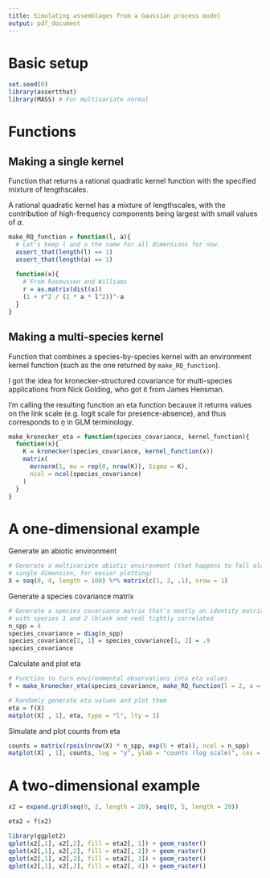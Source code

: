 ```yaml
---
title: Simulating assemblages from a Gaussian process model
output: pdf_document
---
```


# Basic setup
```r
set.seed(0)
library(assertthat)
library(MASS) # For multivariate normal
```

# Functions

## Making a single kernel

Function that returns a rational quadratic kernel function with the specified mixture of lengthscales.

A rational quadratic kernel has a mixture of lengthscales, with the contribution of high-frequency components being largest with small values of $a$.

```r
make_RQ_function = function(l, a){
  # Let's keep l and a the same for all dimensions for now.
  assert_that(length(l) == 1)
  assert_that(length(a) == 1)
  
  function(x){
    # From Rasmussen and Williams
    r = as.matrix(dist(x))
    (1 + r^2 / (2 * a * l^2))^-a
  }
}
```

## Making a multi-species kernel

Function that combines a species-by-species kernel with an environment kernel function (such as the one returned by `make_RQ_function`).

I got the idea for kronecker-structured covariance for multi-species applications from Nick Golding, who got it from James Hensman.

I'm calling the resulting function an eta function because it returns values on the link scale (e.g. logit scale for presence-absence), and thus corresponds to $\eta$ in GLM terminology.

```r
make_kronecker_eta = function(species_covariance, kernel_function){
  function(x){
    K = kronecker(species_covariance, kernel_function(x))
    matrix(
      mvrnorm(1, mu = rep(0, nrow(K)), Sigma = K),
      ncol = ncol(species_covariance)
    )
  }
}
```

# A one-dimensional example

Generate an abiotic environment
```r
# Generate a multivariate abiotic environment (that happens to fall along a
# single dimension, for easier plotting)
X = seq(0, 4, length = 100) %*% matrix(c(1, 2, .1), nrow = 1)
```

Generate a species covariance matrix
```r
# Generate a species covariance matrix that's mostly an identity matrix, but
# with species 1 and 2 (black and red) tightly correlated
n_spp = 4
species_covariance = diag(n_spp)
species_covariance[2, 1] = species_covariance[1, 2] = .9
species_covariance
```

Calculate and plot eta
```r
# Function to turn environmental observations into eta values
f = make_kronecker_eta(species_covariance, make_RQ_function(l = 2, a = 5))

# Randomly generate eta values and plot them
eta = f(X)
matplot(X[ , 1], eta, type = "l", lty = 1) 
```

Simulate and plot counts from eta
```r
counts = matrix(rpois(nrow(X) * n_spp, exp(5 + eta)), ncol = n_spp)
matplot(X[ , 1], counts, log = "y", ylab = "counts (log scale)", cex = 0.5, pch = 1)
```

# A two-dimensional example

```r
x2 = expand.grid(seq(0, 2, length = 20), seq(0, 5, length = 20))

eta2 = f(x2)

library(ggplot2)
qplot(x2[,1], x2[,2], fill = eta2[, 1]) + geom_raster()
qplot(x2[,1], x2[,2], fill = eta2[, 2]) + geom_raster()
qplot(x2[,1], x2[,2], fill = eta2[, 3]) + geom_raster()
qplot(x2[,1], x2[,2], fill = eta2[, 4]) + geom_raster()
```

